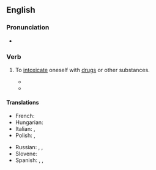 ==English==

===Pronunciation===
* {{audio|en-au-get high.ogg|Audio (AU)|lang=en}}

===Verb===
{{en-verb|gets high|getting high|got high|gotten high}}

# {{lb|en|idiomatic}} To [[intoxicate]] oneself with [[drugs]] or other substances.
#* {{quote-song
|lang=en
|passage=I '''get high''' with a little help from my friends
|artist=Beatles
|year=1967
|album=Sgt. Pepper's Lonely Hearts Club Band
|title=With a Little Help from My Friends}}
#* {{quote-song
|lang=en
|passage=I was going to make love to you, but I '''got high'''
|artist=Afroman
|year=2001
|album=Because I Got High
|title=Because I Got High}}

====Translations====
{{trans-top|get high}}
* French: {{t+|fr|se défoncer}}
* Hungarian: {{t+|hu|betép}}
* Italian: {{t+|it|drogarsi}}, {{t+|it|farsi}}
* Polish: {{t+|pl|ćpać}}, {{t+|pl|jarać}}
{{trans-mid}}
* Russian: {{t+|ru|пыхнуть}}, {{t+|ru|накуриться}}, {{t|ru|словить кайф}}
* Slovene: {{t|sl|zadeti se}}
* Spanish: {{t+|es|drogarse}}, {{t+|es|colocarse}}, {{t+|es|pichicatearse}}
{{trans-bottom}}